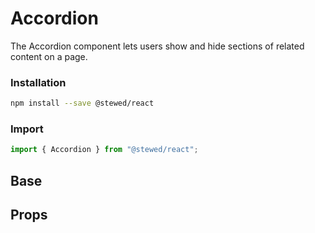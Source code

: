 
# Accordion

The Accordion component lets users show and hide sections of related content on a page.

### Installation

```bash
npm install --save @stewed/react
```

### Import

```js
import { Accordion } from "@stewed/react";
```

<Meta of={AccordionStories} />

## Base

<Canvas of={AccordionStories.Base} />

## Props

<ArgTypes of={AccordionStories} />
